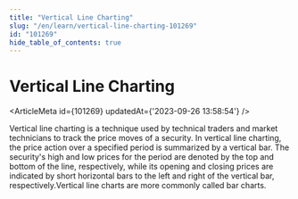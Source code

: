 ```yaml
---
title: "Vertical Line Charting"
slug: "/en/learn/vertical-line-charting-101269"
id: "101269"
hide_table_of_contents: true
---
```



# Vertical Line Charting

<ArticleMeta id={101269} updatedAt={'2023-09-26 13:58:54'} />
<div className='border-solid border-b border-t-0 my-4 border-[var(--ifm-color-gray-300)]' />

Vertical line charting is a technique used by technical traders and market technicians to track the price moves of a security. In vertical line charting, the price action over a specified period is summarized by a vertical bar. The security's high and low prices for the period are denoted by the top and bottom of the line, respectively, while its opening and closing prices are indicated by short horizontal bars to the left and right of the vertical bar, respectively.Vertical line charts are more commonly called bar charts.
